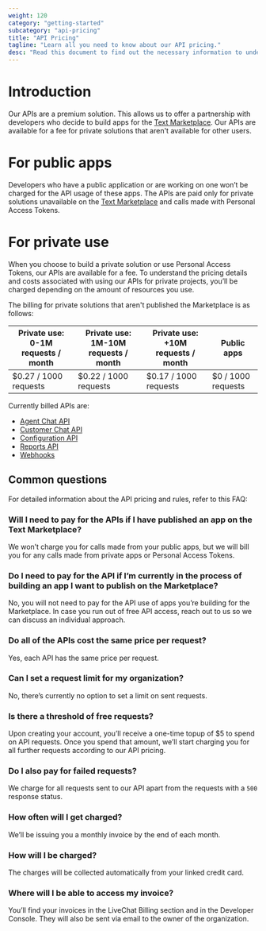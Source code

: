 ```yaml
---
weight: 120
category: "getting-started"
subcategory: "api-pricing"
title: "API Pricing"
tagline: "Learn all you need to know about our API pricing."
desc: "Read this document to find out the necessary information to understand Text Platform API pricing."
---
```


# Introduction

Our APIs are a premium solution. This allows us to offer a partnership with developers who decide to build apps for the <a href="https://www.text.com/marketplace/" target="_blank" rel="noopener">Text Marketplace</a>. Our APIs are available for a fee for private solutions that aren't available for other users.

# For public apps

Developers who have a public application or are working on one won’t be charged for the API usage of these apps. The APIs are paid only for private solutions unavailable on the <a href="https://www.text.com/marketplace/" target="_blank" rel="noopener">Text Marketplace</a> and calls made with Personal Access Tokens.

# For private use

When you choose to build a private solution or use Personal Access Tokens, our APIs are available for a fee. To understand the pricing details and costs associated with using our APIs for private projects, you’ll be charged depending on the amount of resources you use.

The billing for private solutions that aren't published the Marketplace is as follows:

| Private use: 0-1M requests / month | Private use: 1M-10M requests / month | Private use: +10M requests / month | Public apps        |
| ---------------------------------- | ------------------------------------ | ---------------------------------- | ------------------ |
| $0.27 / 1000 requests              | $0.22 / 1000 requests                | $0.17 / 1000 requests              | $0 / 1000 requests |

Currently billed APIs are:

- [Agent Chat API](/messaging/agent-chat-api)
- [Customer Chat API](/messaging/customer-chat-api)
- [Configuration API](/management/configuration-api)
- [Reports API](/data-reporting/reports-api)
- [Webhooks](/management/webhooks)

## Common questions

For detailed information about the API pricing and rules, refer to this FAQ:

### Will I need to pay for the APIs if I have published an app on the Text Marketplace?

We won’t charge you for calls made from your public apps, but we will bill you for any calls made from private apps or Personal Access Tokens.

### Do I need to pay for the API if I’m currently in the process of building an app I want to publish on the Marketplace?

No, you will not need to pay for the API use of apps you’re building for the Marketplace. In case you run out of free API access, reach out to us so we can discuss an individual approach.

### Do all of the APIs cost the same price per request?

Yes, each API has the same price per request.

### Can I set a request limit for my organization?

No, there’s currently no option to set a limit on sent requests.

### Is there a threshold of free requests?

Upon creating your account, you’ll receive a one-time topup of $5 to spend on API requests. Once you spend that amount, we’ll start charging you for all further requests according to our API pricing.

### Do I also pay for failed requests?

We charge for all requests sent to our API apart from the requests with a `500` response status.

### How often will I get charged?

We’ll be issuing you a monthly invoice by the end of each month.

### How will I be charged?

The charges will be collected automatically from your linked credit card.

### Where will I be able to access my invoice?

You’ll find your invoices in the LiveChat Billing section and in the Developer Console. They will also be sent via email to the owner of the organization.
